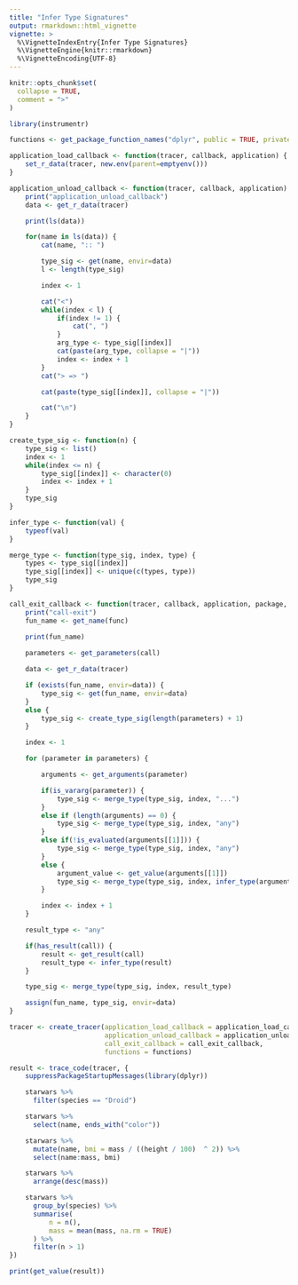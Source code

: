 ```yaml
---
title: "Infer Type Signatures"
output: rmarkdown::html_vignette
vignette: >
  %\VignetteIndexEntry{Infer Type Signatures}
  %\VignetteEngine{knitr::rmarkdown}
  %\VignetteEncoding{UTF-8}
---
```


```r
knitr::opts_chunk$set(
  collapse = TRUE,
  comment = ">"
)
```

```r
library(instrumentr)
```

```r

functions <- get_package_function_names("dplyr", public = TRUE, private = FALSE)

application_load_callback <- function(tracer, callback, application) {
    set_r_data(tracer, new.env(parent=emptyenv()))
}

application_unload_callback <- function(tracer, callback, application) {
    print("application_unload_callback")
    data <- get_r_data(tracer)

    print(ls(data))

    for(name in ls(data)) {
        cat(name, ":: ")

        type_sig <- get(name, envir=data)
        l <- length(type_sig)

        index <- 1

        cat("<")
        while(index < l) {
            if(index != 1) {
                cat(", ")
            }
            arg_type <- type_sig[[index]]
            cat(paste(arg_type, collapse = "|"))
            index <- index + 1
        }
        cat("> => ")

        cat(paste(type_sig[[index]], collapse = "|"))

        cat("\n")
    }
}

create_type_sig <- function(n) {
    type_sig <- list()
    index <- 1
    while(index <= n) {
        type_sig[[index]] <- character(0)
        index <- index + 1
    }
    type_sig
}

infer_type <- function(val) {
    typeof(val)
}

merge_type <- function(type_sig, index, type) {
    types <- type_sig[[index]]
    type_sig[[index]] <- unique(c(types, type))
    type_sig
}

call_exit_callback <- function(tracer, callback, application, package, func, call) {
    print("call-exit")
    fun_name <- get_name(func)
    
    print(fun_name)

    parameters <- get_parameters(call)

    data <- get_r_data(tracer)

    if (exists(fun_name, envir=data)) {
        type_sig <- get(fun_name, envir=data)
    }
    else {
        type_sig <- create_type_sig(length(parameters) + 1)
    }

    index <- 1

    for (parameter in parameters) {

        arguments <- get_arguments(parameter)

        if(is_vararg(parameter)) {
            type_sig <- merge_type(type_sig, index, "...")
        }
        else if (length(arguments) == 0) {
            type_sig <- merge_type(type_sig, index, "any")
        }
        else if(!is_evaluated(arguments[[1]])) {
            type_sig <- merge_type(type_sig, index, "any")
        }
        else {
            argument_value <- get_value(arguments[[1]])
            type_sig <- merge_type(type_sig, index, infer_type(argument_value))
        }

        index <- index + 1
    }

    result_type <- "any"

    if(has_result(call)) {
        result <- get_result(call)
        result_type <- infer_type(result)
    }

    type_sig <- merge_type(type_sig, index, result_type)

    assign(fun_name, type_sig, envir=data)
}

tracer <- create_tracer(application_load_callback = application_load_callback,
                        application_unload_callback = application_unload_callback,
                        call_exit_callback = call_exit_callback,
                        functions = functions)
```

```r
result <- trace_code(tracer, {
    suppressPackageStartupMessages(library(dplyr))

    starwars %>%
      filter(species == "Droid")

    starwars %>%
      select(name, ends_with("color"))

    starwars %>%
      mutate(name, bmi = mass / ((height / 100)  ^ 2)) %>%
      select(name:mass, bmi)

    starwars %>%
      arrange(desc(mass))

    starwars %>%
      group_by(species) %>%
      summarise(
          n = n(),
          mass = mean(mass, na.rm = TRUE)
      ) %>%
      filter(n > 1)
})

print(get_value(result))
```
